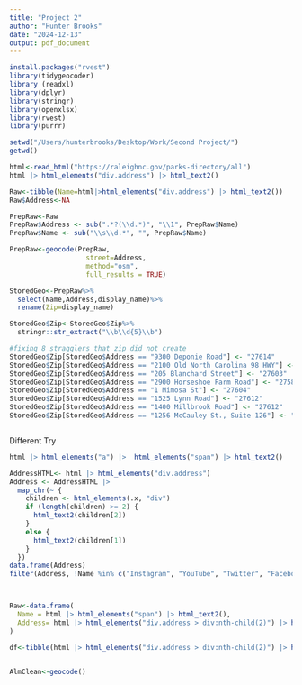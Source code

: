 ```yaml
---
title: "Project 2"
author: "Hunter Brooks"
date: "2024-12-13"
output: pdf_document
---
```


```r
install.packages("rvest")
library(tidygeocoder)
library (readxl)
library(dplyr)
library(stringr)
library(openxlsx)
library(rvest)
library(purrr)

setwd("/Users/hunterbrooks/Desktop/Work/Second Project/")
getwd()
```

```r
html<-read_html("https://raleighnc.gov/parks-directory/all")
html |> html_elements("div.address") |> html_text2()

Raw<-tibble(Name=html|>html_elements("div.address") |> html_text2())
Raw$Address<-NA

PrepRaw<-Raw
PrepRaw$Address <- sub(".*?(\\d.*)", "\\1", PrepRaw$Name)   
PrepRaw$Name <- sub("\\s\\d.*", "", PrepRaw$Name)  

PrepRaw<-geocode(PrepRaw, 
                   street=Address, 
                   method="osm",
                   full_results = TRUE)

StoredGeo<-PrepRaw%>%
  select(Name,Address,display_name)%>%
  rename(Zip=display_name)

StoredGeo$Zip<-StoredGeo$Zip%>%
  stringr::str_extract("\\b\\d{5}\\b")

#fixing 8 stragglers that zip did not create
StoredGeo$Zip[StoredGeo$Address == "9300 Deponie Road"] <- "27614"
StoredGeo$Zip[StoredGeo$Address == "2100 Old North Carolina 98 HWY"] <- "27587"
StoredGeo$Zip[StoredGeo$Address == "205 Blanchard Street"] <- "27603"
StoredGeo$Zip[StoredGeo$Address == "2900 Horseshoe Farm Road"] <- "27587"
StoredGeo$Zip[StoredGeo$Address == "1 Mimosa St"] <- "27604"
StoredGeo$Zip[StoredGeo$Address == "1525 Lynn Road"] <- "27612"
StoredGeo$Zip[StoredGeo$Address == "1400 Millbrook Road"] <- "27612"
StoredGeo$Zip[StoredGeo$Address == "1256 McCauley St., Suite 126"] <- "27601"



```




Different Try
```r
html |> html_elements("a") |>  html_elements("span") |> html_text2()

AddressHTML<- html |> html_elements("div.address")
Address <- AddressHTML |> 
  map_chr(~ {
    children <- html_elements(.x, "div")
    if (length(children) >= 2) {
      html_text2(children[2]) 
    } 
    else {
      html_text2(children[1]) 
    }
  })
data.frame(Address)
filter(Address, !Name %in% c("Instagram", "YouTube", "Twitter", "Facebook"))



Raw<-data.frame(
  Name = html |> html_elements("span") |> html_text2(),
  Address= html |> html_elements("div.address > div:nth-child(2)") |> html_text2()    
)

df<-tibble(html |> html_elements("div.address > div:nth-child(2)") |> html_text2())


AlmClean<-geocode()

```







